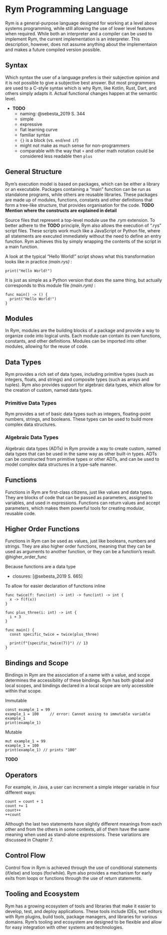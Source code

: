 # Rym Programming Language
<!-- # Rym Programmiersprache -->

Rym is a general-purpose language designed for working at a level above systems programming,
while still allowing the use of lower level features when required.
While both an interpreter and a compiler can be used to implement Rym, the current implementation is an interpreter.
This description, however, does not assume anything about the implementaion and makes a future compiled version possible.

## Syntax {#sec-syntax}

Which syntax the user of a language prefers is their subjective opinion and it is not possible to give a subjective best answer.
But most programmers are used to a C-style syntax which is why Rym,
like Kotlin, Rust, Dart, and others simply adapts it.
Actual functional changes happen at the semantic level.

- __TODO__
  - naming: @sebesta_2019 S. 344
  - simple
  - expressive
  - flat learning curve
  - familiar syntax
  - `{}` is a block (vs. `end`/`end if`)
  - might not make as much sense for non-programmers
  - comparable with the way that `+` and other math notation could be considered less readable then `plus`

<!-- __TODO Explain difference between syntax and semantics__ -->

<!-- As is advantageous if not everything is completely new when getting to know the language,
as it can then be learned more quickly if you already know how to program. -->

## General Structure {#sec-general-structure}

Rym's execution model is based on packages, which can be either a library or an executable.
Packages containing a "main" function can be run as standalone programs, while others are reusable libraries.
These packages are made up of modules, functions, constants and other definitions that form a tree-like structure,
that provides organisation for the code.
__TODO Mention where the constructs are explained in detail__

Source files that represent a top-level module use the .rym extension.
To better adhere to the __TODO__ principle, Rym also allows the execution of ".rys" script files.
These scripts work much like a JavaScript or Python file,
where all statements are executed immediately without the need to define an entry function.
Rym achieves this by simply wrapping the contents of the script in a main function.

A look at the typical "Hello World!" script shows what this transformation looks like in practice _(main.rys)_ :

```rym
print("Hello World!")
```

It is just as simple as a Python version that does the same thing, but actually corresponds to this module file _(main.rym)_ :

```rym
func main() -> () {
  print("Hello World!")
}
```

## Modules {#sec-modules}

In Rym, modules are the building blocks of a package and provide a way to organize code into logical units.
Each module can contain its own functions, constants, and other definitions.
Modules can be imported into other modules, allowing for the reuse of code.

## Data Types {#sec-data-types}

Rym provides a rich set of data types, including primitive types (such as integers, floats, and strings)
and composite types (such as arrays and tuples). Rym also provides support for algebraic data types,
which allow for the creation of custom, named data types.

### Primitive Data Types {#sec-primitive-data-types}

Rym provides a set of basic data types such as integers, floating-point numbers, strings, and booleans.
These types can be used to build more complex data structures.

### Algebraic Data Types {#sec-algebraic-data-types}

Algebraic data types (ADTs) in Rym provide a way to create custom, named data types that can be used in the same way as other built-in types.
ADTs can be constructed from primitive types or other ADTs, and can be used to model complex data structures in a type-safe manner.

## Functions {#sec-functions}

Functions in Rym are first-class citizens, just like values and data types.
They are blocks of code that can be passed as parameters, assigned to variables, and used in expressions.
Functions can return values and accept parameters, which makes them powerful tools for creating modular, reusable code.

## Higher Order Functions

Functions in Rym can be used as values, just like booleans, numbers and strings.
They are also higher order functions, meaning that they can be used as arguments to another function, or they can be a function's result.
@higher_order_func

Because functions are a data type

- closures: [@sebesta_2019 S. 665]

To allow for easier declaration of functions inline

```rym
func twice(f: func(int) -> int) -> func(int) -> int {
  x -> f(f(x))
}

func plus_three(i: int) -> int {
  i + 3
}

func main() {
  const specific_twice = twice(plus_three)

  print(f"{specific_twice(7)}") // 13
}
```


## Bindings and Scope {#sec-bindings-and-scope}

Bindings in Rym are the association of a name with a value, and scope determines the accessibility of these bindings.
Rym has both global and local scopes, and bindings declared in a local scope are only accessible within that scope.

Immutable

```rym
const example_1 = 99
example_1 = 100     // error: Cannot assing to immutable variable example_1
print(example_1)
```

Mutable

```rym
mut example_1 = 99
example_1 = 100
print(example_1) // prints "100"
```

__TODO__

## Operators

For example, in Java, a user can increment a simple integer variable in four different ways:

    count = count + 1
    count += 1
    count++
    ++count

Although the last two statements have slightly different meanings from each
other and from the others in some contexts, all of them have the same
meaning when used as stand-alone expressions. These variations are
discussed in Chapter 7.

## Control Flow {#sec-control-flow}

Control flow in Rym is achieved through the use of conditional statements (if/else) and loops (for/while).
Rym also provides a mechanism for early exits from loops or functions through the use of return statements.

## Tooling and Ecosystem {#sec-tooling-and-ecosystem}

Rym has a growing ecosystem of tools and libraries that make it easier to develop, test, and deploy applications.
These tools include IDEs, text editors with Rym plugins, build tools, package managers, and libraries for various domains.
Rym's tooling and ecosystem are designed to be flexible and allow for easy integration with other systems and technologies.
